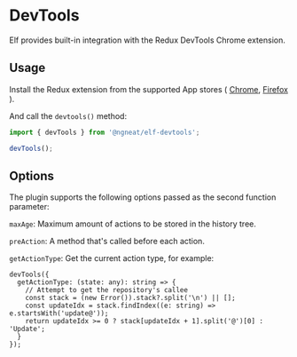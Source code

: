 # DevTools

Elf provides built-in integration with the Redux DevTools Chrome extension.

## Usage

Install the Redux extension from the supported App stores ( [Chrome](https://chrome.google.com/webstore/detail/redux-devtools/lmhkpmbekcpmknklioeibfkpmmfibljd?hl=en), [Firefox](https://addons.mozilla.org/en-US/firefox/addon/reduxdevtools/) ).

And call the `devtools()` method:

```ts
import { devTools } from '@ngneat/elf-devtools';

devTools();
```

## Options

The plugin supports the following options passed as the second function parameter:

`maxAge`: Maximum amount of actions to be stored in the history tree.

`preAction`: A method that's called before each action.

`getActionType`: Get the current action type, for example:

```
devTools({
  getActionType: (state: any): string => {
    // Attempt to get the repository's callee
    const stack = (new Error()).stack?.split('\n') || [];
    const updateIdx = stack.findIndex((e: string) => e.startsWith('update@'));
    return updateIdx >= 0 ? stack[updateIdx + 1].split('@')[0] : 'Update';
  }
});
```
